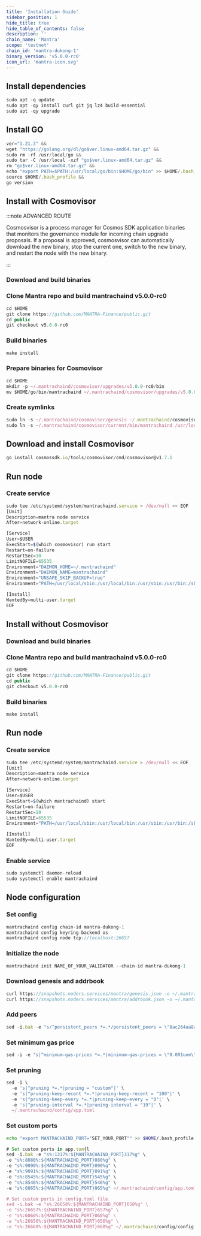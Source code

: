```yaml
---
title: 'Installation Guide'
sidebar_position: 1
hide_title: true
hide_table_of_contents: false
description: ''
chain_name: 'Mantra'
scope: 'testnet'
chain_id: 'mantra-dukong-1'
binary_version: 'v5.0.0-rc0'
icon_url: 'mantra-icon.svg'
---
```



<PageTitle
  iconUrl="img/mantra-icon.svg"
  title="Mantra Installation Guide"
  chainId="mantra-dukong-1"
  version="v5.0.0-rc0"
/>

## Install dependencies

```js
sudo apt -q update
sudo apt -qy install curl git jq lz4 build-essential
sudo apt -qy upgrade
```

## Install GO

```js
ver="1.21.3" &&
wget "https://golang.org/dl/go$ver.linux-amd64.tar.gz" &&
sudo rm -rf /usr/local/go &&
sudo tar -C /usr/local -xzf "go$ver.linux-amd64.tar.gz" &&
rm "go$ver.linux-amd64.tar.gz" &&
echo "export PATH=$PATH:/usr/local/go/bin:$HOME/go/bin" >> $HOME/.bash_profile &&
source $HOME/.bash_profile &&
go version
```

## Install with Cosmovisor

:::note ADVANCED ROUTE

Cosmosvisor is a process manager for Cosmos SDK application binaries that monitors the governance module for incoming chain upgrade proposals. If a proposal is approved, cosmosvisor can automatically download the new binary, stop the current one, switch to the new binary, and restart the node with the new binary.

:::

### Download and build binaries

### Clone Mantra repo and build mantrachaind v5.0.0-rc0

```js
cd $HOME
git clone https://github.com/MANTRA-Finance/public.git
cd public
git checkout v5.0.0-rc0
```

### Build binaries

```js
make install
```

### Prepare binaries for Cosmovisor

```js
cd $HOME
mkdir -p ~/.mantrachaind/cosmovisor/upgrades/v5.0.0-rc0/bin
mv $HOME/go/bin/mantrachaind ~/.mantrachaind/cosmovisor/upgrades/v5.0.0-rc0/bin/
```

### Create symlinks

```js
sudo ln -s ~/.mantrachaind/cosmovisor/genesis ~/.mantrachaind/cosmovisor/current -f
sudo ln -s ~/.mantrachaind/cosmovisor/current/bin/mantrachaind /usr/local/bin/mantrachaind -f
```

## Download and install Cosmovisor

```js
go install cosmossdk.io/tools/cosmovisor/cmd/cosmovisor@v1.7.1
```

## Run node

### Create service

```js
sudo tee /etc/systemd/system/mantrachaind.service > /dev/null << EOF
[Unit]
Description=mantra node service
After=network-online.target

[Service]
User=$USER
ExecStart=$(which cosmovisor) run start
Restart=on-failure
RestartSec=10
LimitNOFILE=65535
Environment="DAEMON_HOME=~/.mantrachaind"
Environment="DAEMON_NAME=mantrachaind"
Environment="UNSAFE_SKIP_BACKUP=true"
Environment="PATH=/usr/local/sbin:/usr/local/bin:/usr/sbin:/usr/bin:/sbin:/bin:/usr/games:/usr/local/games:/snap/bin:~/.mantrachaind/cosmovisor/current/bin"

[Install]
WantedBy=multi-user.target
EOF
```

## Install without Cosmovisor

### Download and build binaries

### Clone Mantra repo and build mantrachaind v5.0.0-rc0

```js
cd $HOME
git clone https://github.com/MANTRA-Finance/public.git
cd public
git checkout v5.0.0-rc0
```

### Build binaries

```js
make install
```

## Run node

### Create service

```js
sudo tee /etc/systemd/system/mantrachaind.service > /dev/null << EOF
[Unit]
Description=mantra node service
After=network-online.target

[Service]
User=$USER
ExecStart=$(which mantrachaind) start
Restart=on-failure
RestartSec=10
LimitNOFILE=65535
Environment="PATH=/usr/local/sbin:/usr/local/bin:/usr/sbin:/usr/bin:/sbin:/bin:/usr/games:/usr/local/games:/snap/bin"

[Install]
WantedBy=multi-user.target
EOF
```

### Enable service

```js
sudo systemctl daemon-reload
sudo systemctl enable mantrachaind
```

## Node configuration

### Set config

```js
mantrachaind config chain-id mantra-dukong-1
mantrachaind config keyring-backend os
mantrachaind config node tcp://localhost:26657
```

### Initialize the node

```js
mantrachaind init NAME_OF_YOUR_VALIDATOR --chain-id mantra-dukong-1
```

### Download genesis and addrbook

```js
curl https://snapshots.noders.services/mantra/genesis.json -o ~/.mantrachaind/config/genesis.json
curl https://snapshots.noders.services/mantra/addrbook.json -o ~/.mantrachaind/config/addrbook.json
```

### Add peers

```js
sed -i.bak -e "s/^persistent_peers *=.*/persistent_peers = \"8ac264aa8af65b4363f98fcab3fbc58c81b2ca90@mantra-t-rpc.noders.services:25156\"/" ~/.mantrachaind/config/config.toml
```

### Set minimum gas price

```js
sed -i -e "s|^minimum-gas-prices *=.*|minimum-gas-prices = \"0.001uom\"|" ~/.mantrachaind/config/app.toml
```

### Set pruning

```js
sed -i \
  -e 's|^pruning *=.*|pruning = "custom"|' \
  -e 's|^pruning-keep-recent *=.*|pruning-keep-recent = "100"|' \
  -e 's|^pruning-keep-every *=.*|pruning-keep-every = "0"|' \
  -e 's|^pruning-interval *=.*|pruning-interval = "19"|' \
  ~/.mantrachaind/config/app.toml
```

### Set custom ports

```bash
echo "export MANTRACHAIND_PORT="SET_YOUR_PORT"" >> $HOME/.bash_profile
```

```js
# Set custom ports in app.tom{l
sed -i.bak -e "s%:1317%:${MANTRACHAIND_PORT}317%g" \
-e "s%:8080%:${MANTRACHAIND_PORT}080%g" \
-e "s%:9090%:${MANTRACHAIND_PORT}090%g" \
-e "s%:9091%:${MANTRACHAIND_PORT}091%g" \
-e "s%:8545%:${MANTRACHAIND_PORT}545%g" \
-e "s%:8546%:${MANTRACHAIND_PORT}546%g" \
-e "s%:6065%:${MANTRACHAIND_PORT}065%g" ~/.mantrachaind/config/app.toml

# Set custom ports in config.toml file
sed -i.bak -e "s%:26658%:${MANTRACHAIND_PORT}658%g" \
-e "s%:26657%:${MANTRACHAIND_PORT}657%g" \
-e "s%:6060%:${MANTRACHAIND_PORT}060%g" \
-e "s%:26656%:${MANTRACHAIND_PORT}656%g" \
-e "s%:26660%:${MANTRACHAIND_PORT}660%g" ~/.mantrachaind/config/config.toml
```